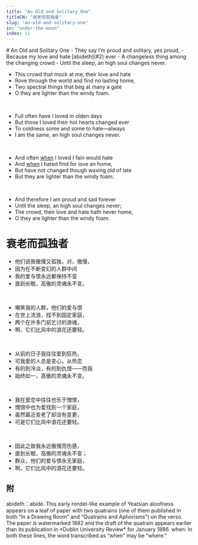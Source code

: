 ```yaml
---
title: "An Old and Solitary One"
titleCN: "衰老而孤独者"
slug: "an-old-and-solitary-one"
in: "under-the-moon"
index: 11
---
```


<PoemContent>

<PoemSection>
# An Old and Solitary One
- They say I’m proud and solitary, yes proud,
- Because my love and hate [abideth](#2) ever
- A changeless thing among the changing crowd
- Until the sleep, an high soul changes never.

<br />

- This crowd that mock at me, their love and hate
- Rove through the world and find no lasting home,
- Two spectral things that beg at many a gate
- O they are lighter than the windy foam.

<br />

- Full often have I loved in olden days
- But those I loved their hot hearts changed ever
- To coldness some and some to hate—always
- I am the same, an high soul changes never.

<br />

- And often [when](#1) I loved I fain would hate
- And [when](#2) I hated find for love an home,
- But have not changed though waxing old of late
- But they are lighter than the windy foam.

<br />

- And therefore I am proud and sad forever
- Until the sleep, an high soul changes never;
- The crowd, their love and hate hath never home,
- O they are lighter than the windy foam.

</PoemSection>

<PoemSection>

# 衰老而孤独者
- 他们说我傲慢又孤独，对，傲慢，
- 因为在不断变幻的人群中间
- 我的爱与恨永远都保持不变
- 直到长眠，高傲的灵魂永不变。

<br />

- 嘲笑我的人群，他们的爱与恨
- 在世上流浪，找不到固定家庭，
- 两个在许多门前乞讨的游魂，
- 啊，它们比风中的浪花还要轻。

<br />

- 从前的日子我往往爱到狂热，
- 可我爱的人总是变心，从热恋
- 有的到冷淡，有的到仇恨——而我
- 始终如一，高傲的灵魂永不变。

<br />

- 我在爱恋中往往也乐于憎恨，
- 憎恨中也为爱找到一个家庭，
- 虽然最近变老了却没有变更，
- 可是它们比风中浪花还要轻。

<br />

- 因此之故我永远傲慢而伤感，
- 直到长眠，高傲的灵魂永不变；
- 群众，他们的爱与恨永无家庭，
- 啊，它们比风中的浪花还要轻。

</PoemSection>

</PoemContent>

<PoemTranslator translator="傅浩"/>

## 附
<PoemAppendix source="维护者注——">
<PoemFootnote index={2}>
abideth：abide.
</PoemFootnote>
</PoemAppendix>

<PoemAppendix source="George Bornstein—">
<PoemFootnote>
This early rondel-like example of Yeatsian aloofness appears on a leaf of paper with two quatrains (one of them published in both “In a Drawing Room” and “Quatrains and Aphorisms”) on the verso. The paper is watermarked 1882 and the draft of the quatrain appears earlier than its publication in *Dublin University Review* for January 1886.
</PoemFootnote>
<PoemFootnote index={1}>
when: In both these lines, the word transcribed as “when” may be “where.”
</PoemFootnote>
</PoemAppendix>
